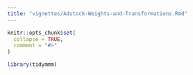 ```yaml
---
title: "vignettes/Adstock-Weights-and-Transformations.Rmd"
---
```


```r
knitr::opts_chunk$set(
  collapse = TRUE,
  comment = "#>"
)
```

```r
library(tidymmm)
```
